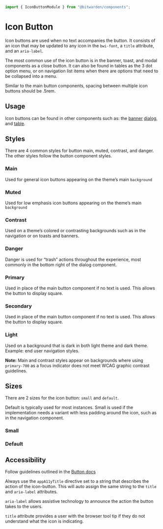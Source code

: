

<Meta of={stories} />

```ts
import { IconButtonModule } from "@bitwarden/components";
```

# Icon Button

Icon buttons are used when no text accompanies the button. It consists of an icon that may be
updated to any icon in the `bwi-font`, a `title` attribute, and an `aria-label`.

The most common use of the icon button is in the banner, toast, and modal components as a close
button. It can also be found in tables as the 3 dot option menu, or on navigation list items when
there are options that need to be collapsed into a menu.

Similar to the main button components, spacing between multiple icon buttons should be .5rem.

<Primary />
<Controls />

## Usage

Icon buttons can be found in other components such as: the
[banner](?path=/docs/component-library-banner--docs)
[dialog](?path=/docs/component-library-dialogs--docs), and
[table](?path=/docs/component-library-table--docs).

## Styles

There are 4 common styles for button main, muted, contrast, and danger. The other styles follow the
button component styles.

### Main

Used for general icon buttons appearing on the theme’s main `background`

<Canvas of={stories.Main} />

### Muted

Used for low emphasis icon buttons appearing on the theme’s main `background`

<Canvas of={stories.Muted} />

### Contrast

Used on a theme’s colored or contrasting backgrounds such as in the navigation or on toasts and
banners.

<Canvas of={stories.Contrast} />

### Danger

Danger is used for “trash” actions throughout the experience, most commonly in the bottom right of
the dialog component.

<Canvas of={stories.Danger} />

### Primary

Used in place of the main button component if no text is used. This allows the button to display
square.

<Canvas of={stories.Primary} />

### Secondary

Used in place of the main button component if no text is used. This allows the button to display
square.

<Canvas of={stories.Secondary} />

### Light

Used on a background that is dark in both light theme and dark theme. Example: end user navigation
styles.

<Canvas of={stories.Light} />

**Note:** Main and contrast styles appear on backgrounds where using `primary-700` as a focus
indicator does not meet WCAG graphic contrast guidelines.

## Sizes

There are 2 sizes for the icon button: `small` and `default`.

Default is typically used for most instances. Small is used if the implementation needs a variant
with less padding around the icon, such as in the navigation component.

### Small

<Canvas of={stories.Small} />

### Default

<Canvas of={stories.Default} />

## Accessibility

Follow guidelines outlined in the [Button docs](?path=/docs/component-library-button--doc)

Always use the `appA11yTitle` directive set to a string that describes the action of the
icon-button. This will auto assign the same string to the `title` and `aria-label` attributes.

`aria-label` allows assistive technology to announce the action the button takes to the users.

`title` attribute provides a user with the browser tool tip if they do not understand what the icon
is indicating.
